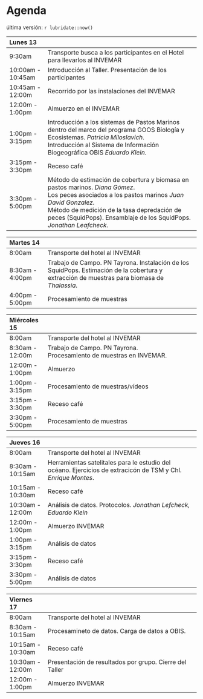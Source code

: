 # Agenda

última versión: `r lubridate::now()`


| Lunes 13               |                                                                 |
|:------------------ |:-------------------------------------------------------------------------- |
9:30am              | Transporte busca a los participantes en el Hotel para llevarlos al INVEMAR
10:00am - 10:45am   | Introducción al Taller. Presentación de los participantes 
10:45am - 12:00m    | Recorrido por las instalaciones del INVEMAR
12:00m - 1:00pm     | Almuerzo en el INVEMAR
1:00pm - 3:15pm     | Introducción a los sistemas de Pastos Marinos dentro del marco del programa GOOS Biología y Ecosistemas. *Patricia Miloslavich*. <br> Introducción al Sistema de Información Biogeográfica OBIS *Eduardo Klein*.
3:15pm - 3:30pm     | Receso café
3:30pm - 5:00pm     | Método de estimación de cobertura y biomasa en pastos marinos. *Diana Gómez*.  <br> Los peces asociados a los pastos marinos *Juan David Gonzalez*.  <br>Método de medición de la tasa depredación de peces (SquidPops). Ensamblaje de los SquidPops. *Jonathan Leafcheck*.



| Martes 14           |                                                               |
|:------------------ |:-------------------------------------------------------------------------- |
8:00am              | Transporte del hotel al INVEMAR
8:30am - 4:00pm     | Trabajo de Campo. PN Tayrona. Instalación de los SquidPops. Estimación de la cobertura y extracción de muestras para biomasa de *Thalassia*.
4:00pm - 5:00pm     | Procesamiento de muestras |


| Miércoles 15           |                                                               |
|:------------------ |:-------------------------------------------------------------------------- |
8:00am              | Transporte del hotel al INVEMAR
8:30am - 12:00m     | Trabajo de Campo. PN Tayrona. <br> Procesamiento de muestras en INVEMAR.
12:00m - 1:00pm     | Almuerzo
1:00pm - 3:15pm     | Procesamiento de muestras/vídeos
3:15pm - 3:30pm     | Receso café
3:30pm - 5:00pm     | Procesamiento de muestras



| Jueves 16              |                                                              |
|:------------------ |:-------------------------------------------------------------------------- |
8:00am              | Transporte del hotel al INVEMAR
8:30am - 10:15am    | Herramientas satelitales para le estudio del océano. Ejercicios de extracicón de TSM y Chl. *Enrique Montes*.
10:15am - 10:30am   | Receso café
10:30am - 12:00m    | Análisis de datos. Protocolos. *Jonathan Lefcheck, Eduardo Klein* 
12:00m - 1:00pm     | Almuerzo INVEMAR
1:00pm - 3:15pm     | Análisis de datos
3:15pm - 3:30pm     | Receso café
3:30pm - 5:00pm     | Análisis de datos


| Viernes 17             |                                                              |
|:------------------ |:-------------------------------------------------------------------------- |
8:00am              | Transporte del hotel al INVEMAR
8:30am - 10:15am    | Procesamineto de datos. Carga de datos a OBIS.
10:15am - 10:30am   | Receso café
10:30am - 12:00m    | Presentación de resultados por grupo. Cierre del Taller
12:00m - 1:00pm     | Almuerzo INVEMAR


